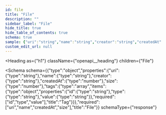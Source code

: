 ```yaml
---
id: file
title: "File"
description: ""
sidebar_label: "File"
hide_title: true
hide_table_of_contents: true
schema: true
sample: {"uri":"string","name":"string","creator":"string","createdAt":0,"size":0,"tags":[{"id":"string","type":"string","value":"string"}]}
custom_edit_url: null
---
```



<Heading
  as={"h1"}
  className={"openapi__heading"}
  children={"File"}
>
</Heading>





<Schema
  schema={{"type":"object","properties":{"uri":{"type":"string"},"name":{"type":"string"},"creator":{"type":"string"},"createdAt":{"type":"number"},"size":{"type":"number"},"tags":{"type":"array","items":{"type":"object","properties":{"id":{"type":"string"},"type":{"type":"string"},"value":{"type":"string"}},"required":["id","type","value"],"title":"Tag"}}},"required":["uri","name","createdAt","size"],"title":"File"}}
  schemaType={"response"}
>
  
</Schema>
            
